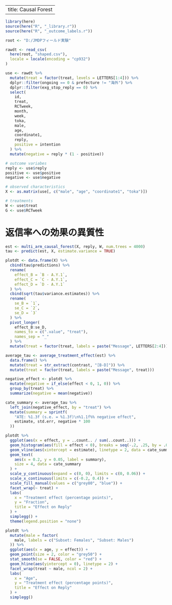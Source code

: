
---
title: Causal Forest
---

```r
library(here)
source(here("R", "_library.r"))
source(here("R", "_outcome_labels.r"))
```

```r
root <- "D:/JMDPフィールド実験"

rawdt <- read_csv(
  here(root, "shaped.csv"),
  locale = locale(encoding = "cp932")
)

use <- rawdt %>%
  mutate(treat = factor(treat, levels = LETTERS[1:4])) %>%
  dplyr::filter(ongoing == 0 & prefecture != "海外") %>%
  dplyr::filter(exg_stop_reply == 0) %>%
  select(
    id,
    treat,
    RCTweek,
    month,
    week,
    toka,
    male,
    age,
    coordinate1,
    reply,
    positive = intention
  ) %>%
  mutate(negative = reply * (1 - positive))
```

```r
# outcome variabes
reply <- use$reply
positive <- use$positive
negative <- use$negative

# observed characteristics
X <- as.matrix(use[, c("male", "age", "coordinate1", "toka")])

# treatments
W <- use$treat
G <- use$RCTweek
```

# 返信率への効果の異質性

```r
est <- multi_arm_causal_forest(X, reply, W, num.trees = 4000)
tau <- predict(est, X, estimate.variance = TRUE)

plotdt <- data.frame(X) %>%
  cbind(tau$predictions) %>%
  rename(
    effect_B = `B - A.Y.1`,
    effect_C = `C - A.Y.1`,
    effect_D = `D - A.Y.1`
  ) %>%
  cbind(sqrt(tau$variance.estimates)) %>%
  rename(
    se_B = `1`,
    se_C = `2`,
    se_D = `3`
  ) %>%
  pivot_longer(
    effect_B:se_D,
    names_to = c(".value", "treat"),
    names_sep = "_"
  ) %>%
  mutate(treat = factor(treat, labels = paste("Message", LETTERS[2:4])))
```

```r
average_tau <- average_treatment_effect(est) %>%
  data.frame() %>%
  mutate(treat = str_extract(contrast, "[B-D]")) %>%
  mutate(treat = factor(treat, labels = paste("Message", treat)))

negative_effect <- plotdt %>%
  mutate(negative = if_else(effect < 0, 1, 0)) %>%
  group_by(treat) %>%
  summarize(negative = mean(negative))

cate_summary <- average_tau %>%
  left_join(negative_effect, by = "treat") %>%
  mutate(summary = sprintf(
    "ATE: %1.3f (s.e. = %1.3f)\n%1.1f%% negative effect",
    estimate, std.err, negative * 100
  ))

plotdt %>%
  ggplot(aes(x = effect, y = ..count.. / sum(..count..))) +
  geom_histogram(aes(fill = effect < 0), breaks = seq(-.2, .25, by = .01)) +
  geom_vline(aes(xintercept = estimate), linetype = 2, data = cate_summary) +
  geom_text(
    aes(x = 0.2, y = 0.05, label = summary),
    size = 4, data = cate_summary
  ) +
  scale_y_continuous(expand = c(0, 0), limits = c(0, 0.06)) +
  scale_x_continuous(limits = c(-0.2, 0.4)) +
  scale_fill_manual(values = c("grey80", "blue")) +
  facet_wrap(~ treat) +
  labs(
    x = "Treatment effect (percentage points)",
    y = "Fraction",
    title = "Effect on Reply"
  ) +
  simplegg() +
  theme(legend.position = "none")
```

```r
plotdt %>%
  mutate(male = factor(
    male, labels = c("Subset: Females", "Subset: Males")
  )) %>%
  ggplot(aes(x = age, y = effect)) +
  geom_point(size = 2, color = "grey50") +
  stat_smooth(se = FALSE, color = "red") +
  geom_hline(aes(yintercept = 0), linetype = 2) +
  facet_wrap(treat ~ male, ncol = 2) +
  labs(
    x = "Age",
    y = "Treatment effect (percentage points)",
    title = "Effect on Reply"
  ) +
  simplegg()
```